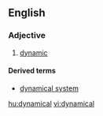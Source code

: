 ==English==

===Adjective===
{{en-adj}}

# [[dynamic]]

====Derived terms====
* [[dynamical system]]

[[hu:dynamical]]
[[vi:dynamical]]